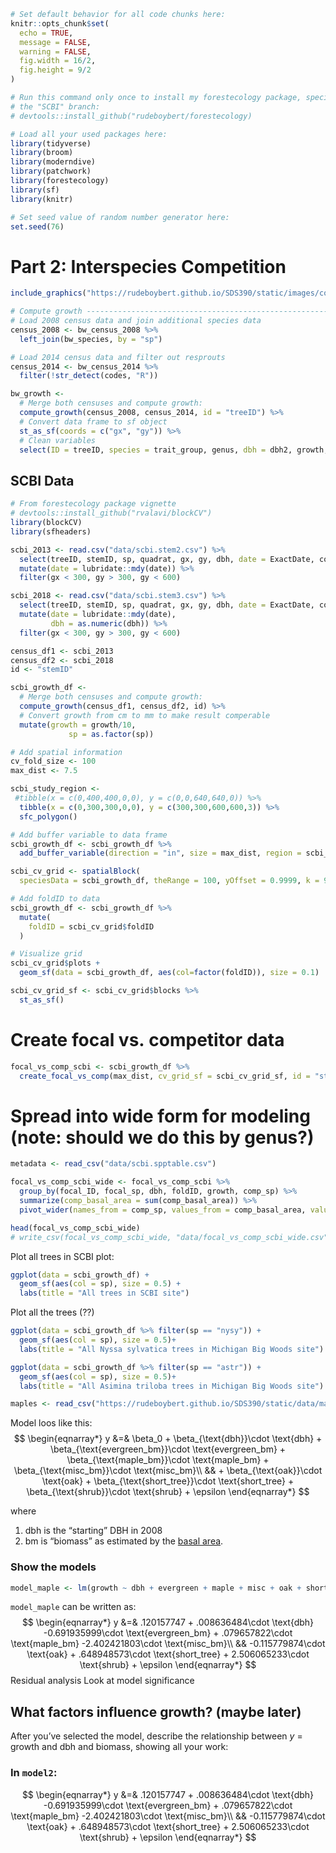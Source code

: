 ```r
# Set default behavior for all code chunks here:
knitr::opts_chunk$set(
  echo = TRUE, 
  message = FALSE, 
  warning = FALSE, 
  fig.width = 16/2, 
  fig.height = 9/2
)

# Run this command only once to install my forestecology package, specifically
# the "SCBI" branch:
# devtools::install_github("rudeboybert/forestecology)

# Load all your used packages here:
library(tidyverse)
library(broom)
library(moderndive)
library(patchwork)
library(forestecology)
library(sf)
library(knitr)

# Set seed value of random number generator here:
set.seed(76)
```


# Part 2: Interspecies Competition

```r
include_graphics("https://rudeboybert.github.io/SDS390/static/images/competition_neighborhood.png")
```

```r
# Compute growth ---------------------------------------------------------------
# Load 2008 census data and join additional species data
census_2008 <- bw_census_2008 %>%
  left_join(bw_species, by = "sp")

# Load 2014 census data and filter out resprouts
census_2014 <- bw_census_2014 %>%
  filter(!str_detect(codes, "R"))

bw_growth <-
  # Merge both censuses and compute growth:
  compute_growth(census_2008, census_2014, id = "treeID") %>%
  # Convert data frame to sf object
  st_as_sf(coords = c("gx", "gy")) %>%
  # Clean variables
  select(ID = treeID, species = trait_group, genus, dbh = dbh2, growth, geometry)
```

## SCBI Data

```r
# From forestecology package vignette
# devtools::install_github("rvalavi/blockCV")
library(blockCV)
library(sfheaders)

scbi_2013 <- read.csv("data/scbi.stem2.csv") %>% 
  select(treeID, stemID, sp, quadrat, gx, gy, dbh, date = ExactDate, codes, status) %>%
  mutate(date = lubridate::mdy(date)) %>%
  filter(gx < 300, gy > 300, gy < 600)

scbi_2018 <- read.csv("data/scbi.stem3.csv") %>% 
  select(treeID, stemID, sp, quadrat, gx, gy, dbh, date = ExactDate, codes, status) %>%
  mutate(date = lubridate::mdy(date),
         dbh = as.numeric(dbh)) %>%
  filter(gx < 300, gy > 300, gy < 600)

census_df1 <- scbi_2013 
census_df2 <- scbi_2018
id <- "stemID"

scbi_growth_df <- 
  # Merge both censuses and compute growth:
  compute_growth(census_df1, census_df2, id) %>%
  # Convert growth from cm to mm to make result comperable
  mutate(growth = growth/10,
             sp = as.factor(sp))
```

```r
# Add spatial information
cv_fold_size <- 100
max_dist <- 7.5

scbi_study_region <- 
 #tibble(x = c(0,400,400,0,0), y = c(0,0,640,640,0)) %>% 
  tibble(x = c(0,300,300,0,0), y = c(300,300,600,600,3)) %>% 
  sfc_polygon()

# Add buffer variable to data frame
scbi_growth_df <- scbi_growth_df %>%
  add_buffer_variable(direction = "in", size = max_dist, region = scbi_study_region)

scbi_cv_grid <- spatialBlock(
  speciesData = scbi_growth_df, theRange = 100, yOffset = 0.9999, k = 9, verbose = FALSE)

# Add foldID to data
scbi_growth_df <- scbi_growth_df %>% 
  mutate(
    foldID = scbi_cv_grid$foldID
  )

# Visualize grid
scbi_cv_grid$plots +
  geom_sf(data = scbi_growth_df, aes(col=factor(foldID)), size = 0.1)

scbi_cv_grid_sf <- scbi_cv_grid$blocks %>%
  st_as_sf()
```

# Create focal vs. competitor data
```r
focal_vs_comp_scbi <- scbi_growth_df %>% 
  create_focal_vs_comp(max_dist, cv_grid_sf = scbi_cv_grid_sf, id = "stemID")
```

# Spread into wide form for modeling (note: should we do this by genus?)

```r
metadata <- read_csv("data/scbi.spptable.csv")

focal_vs_comp_scbi_wide <- focal_vs_comp_scbi %>% 
  group_by(focal_ID, focal_sp, dbh, foldID, growth, comp_sp) %>%
  summarize(comp_basal_area = sum(comp_basal_area)) %>% 
  pivot_wider(names_from = comp_sp, values_from = comp_basal_area, values_fill = 0)

head(focal_vs_comp_scbi_wide)
# write_csv(focal_vs_comp_scbi_wide, "data/focal_vs_comp_scbi_wide.csv")
```


Plot all trees in SCBI plot:

```r
ggplot(data = scbi_growth_df) +
  geom_sf(aes(col = sp), size = 0.5) +
  labs(title = "All trees in SCBI site")
```

Plot all the trees (??)

```r
ggplot(data = scbi_growth_df %>% filter(sp == "nysy")) +
  geom_sf(aes(col = sp), size = 0.5)+
  labs(title = "All Nyssa sylvatica trees in Michigan Big Woods site")

ggplot(data = scbi_growth_df %>% filter(sp == "astr")) +
  geom_sf(aes(col = sp), size = 0.5)+
  labs(title = "All Asimina triloba trees in Michigan Big Woods site")
```



```r
maples <- read_csv("https://rudeboybert.github.io/SDS390/static/data/maples.csv")
```
Model loos like this:
$$
\begin{eqnarray*}
y &=& \beta_0 + \beta_{\text{dbh}}\cdot \text{dbh} + \beta_{\text{evergreen_bm}}\cdot \text{evergreen_bm} + \beta_{\text{maple_bm}}\cdot \text{maple_bm} + \beta_{\text{misc_bm}}\cdot \text{misc_bm}\\
&& + \beta_{\text{oak}}\cdot \text{oak} + \beta_{\text{short_tree}}\cdot \text{short_tree} + \beta_{\text{shrub}}\cdot \text{shrub} + \epsilon
\end{eqnarray*}
$$

where 

1. $\text{dbh}$ is the "starting" DBH in 2008
1. $\text{bm}$ is "biomass" as estimated by the [basal area](https://en.wikipedia.org/wiki/Basal_area). 


### Show the models 
```r
model_maple <- lm(growth ~ dbh + evergreen + maple + misc + oak + short_tree + shrub, data = maples)
```

`model_maple` can be written as:
$$
\begin{eqnarray*}
y &=& .120157747 + .008636484\cdot \text{dbh} -0.691935999\cdot \text{evergreen_bm} + .079657822\cdot \text{maple_bm} -2.402421803\cdot \text{misc_bm}\\
&& -0.115779874\cdot \text{oak} + .648948573\cdot \text{short_tree} + 2.506065233\cdot \text{shrub} + \epsilon
\end{eqnarray*}
$$
Residual analysis 
Look at model significance 

## What factors influence growth? (maybe later)

After you've selected the model, describe the relationship between $y$ = growth and $\text{dbh}$ and $\text{biomass}$, showing all your work:

### In `model2`:
$$
\begin{eqnarray*}
y &=& .120157747 + .008636484\cdot \text{dbh} -0.691935999\cdot \text{evergreen_bm} + .079657822\cdot \text{maple_bm} -2.402421803\cdot \text{misc_bm}\\
&& -0.115779874\cdot \text{oak} + .648948573\cdot \text{short_tree} + 2.506065233\cdot \text{shrub} + \epsilon
\end{eqnarray*}
$$
